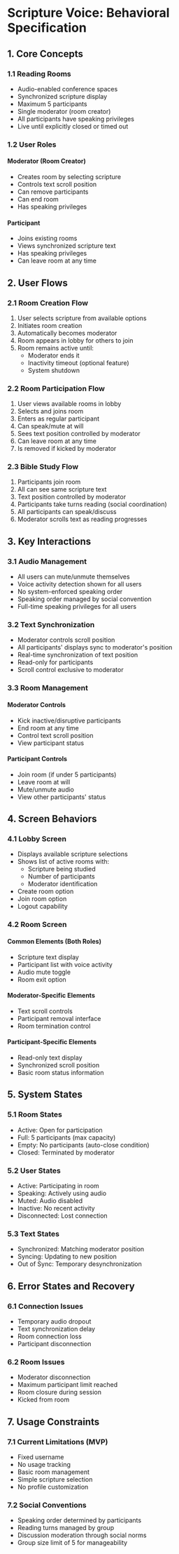 # Scripture Voice: Behavioral Specification

## 1. Core Concepts

### 1.1 Reading Rooms

- Audio-enabled conference spaces
- Synchronized scripture display
- Maximum 5 participants
- Single moderator (room creator)
- All participants have speaking privileges
- Live until explicitly closed or timed out

### 1.2 User Roles

#### Moderator (Room Creator)

- Creates room by selecting scripture
- Controls text scroll position
- Can remove participants
- Can end room
- Has speaking privileges

#### Participant

- Joins existing rooms
- Views synchronized scripture text
- Has speaking privileges
- Can leave room at any time

## 2. User Flows

### 2.1 Room Creation Flow

1. User selects scripture from available options
2. Initiates room creation
3. Automatically becomes moderator
4. Room appears in lobby for others to join
5. Room remains active until:
   - Moderator ends it
   - Inactivity timeout (optional feature)
   - System shutdown

### 2.2 Room Participation Flow

1. User views available rooms in lobby
2. Selects and joins room
3. Enters as regular participant
4. Can speak/mute at will
5. Sees text position controlled by moderator
6. Can leave room at any time
7. Is removed if kicked by moderator

### 2.3 Bible Study Flow

1. Participants join room
2. All can see same scripture text
3. Text position controlled by moderator
4. Participants take turns reading (social coordination)
5. All participants can speak/discuss
6. Moderator scrolls text as reading progresses

## 3. Key Interactions

### 3.1 Audio Management

- All users can mute/unmute themselves
- Voice activity detection shown for all users
- No system-enforced speaking order
- Speaking order managed by social convention
- Full-time speaking privileges for all users

### 3.2 Text Synchronization

- Moderator controls scroll position
- All participants' displays sync to moderator's position
- Real-time synchronization of text position
- Read-only for participants
- Scroll control exclusive to moderator

### 3.3 Room Management

#### Moderator Controls

- Kick inactive/disruptive participants
- End room at any time
- Control text scroll position
- View participant status

#### Participant Controls

- Join room (if under 5 participants)
- Leave room at will
- Mute/unmute audio
- View other participants' status

## 4. Screen Behaviors

### 4.1 Lobby Screen

- Displays available scripture selections
- Shows list of active rooms with:
  - Scripture being studied
  - Number of participants
  - Moderator identification
- Create room option
- Join room option
- Logout capability

### 4.2 Room Screen

#### Common Elements (Both Roles)

- Scripture text display
- Participant list with voice activity
- Audio mute toggle
- Room exit option

#### Moderator-Specific Elements

- Text scroll controls
- Participant removal interface
- Room termination control

#### Participant-Specific Elements

- Read-only text display
- Synchronized scroll position
- Basic room status information

## 5. System States

### 5.1 Room States

- Active: Open for participation
- Full: 5 participants (max capacity)
- Empty: No participants (auto-close condition)
- Closed: Terminated by moderator

### 5.2 User States

- Active: Participating in room
- Speaking: Actively using audio
- Muted: Audio disabled
- Inactive: No recent activity
- Disconnected: Lost connection

### 5.3 Text States

- Synchronized: Matching moderator position
- Syncing: Updating to new position
- Out of Sync: Temporary desynchronization

## 6. Error States and Recovery

### 6.1 Connection Issues

- Temporary audio dropout
- Text synchronization delay
- Room connection loss
- Participant disconnection

### 6.2 Room Issues

- Moderator disconnection
- Maximum participant limit reached
- Room closure during session
- Kicked from room

## 7. Usage Constraints

### 7.1 Current Limitations (MVP)

- Fixed username
- No usage tracking
- Basic room management
- Simple scripture selection
- No profile customization

### 7.2 Social Conventions

- Speaking order determined by participants
- Reading turns managed by group
- Discussion moderation through social norms
- Group size limit of 5 for manageability